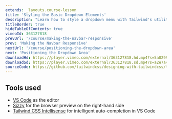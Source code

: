 ```yaml
---
extends: _layouts.course-lesson
title: 'Styling the Basic Dropdown Elements'
description: "Learn how to style a dropdown menu with Tailwind's utility classes."
titleBorder: true
hideTableOfContents: true
vimeoId: 363127818
prevUrl: '/course/making-the-navbar-responsive'
prev: 'Making the Navbar Responsive'
nextUrl: '/course/positioning-the-dropdown-area'
next: 'Positioning the Dropdown Area'
downloadHd: https://player.vimeo.com/external/363127818.hd.mp4?s=5a02991f9f7fa16d0445e64d5be96022fa326bb5&profile_id=175&download=1
downloadSd: https://player.vimeo.com/external/363127818.sd.mp4?s=a2e7a4065b29c092c24c8109784e6b2470412f87&profile_id=165&download=1
sourceCode: https://github.com/tailwindcss/designing-with-tailwindcss/tree/master/04-building-a-dropdown-menu/01-styling-the-basic-dropdown-elements
---
```


## Tools used

- [VS Code](https://code.visualstudio.com/) as the editor
- [Sizzy](https://adamwathan.me/sizzy) for the browser preview on the right-hand side
- [Tailwind CSS Intellisense](https://marketplace.visualstudio.com/items?itemName=bradlc.vscode-tailwindcss) for intelligent auto-completion in VS Code

